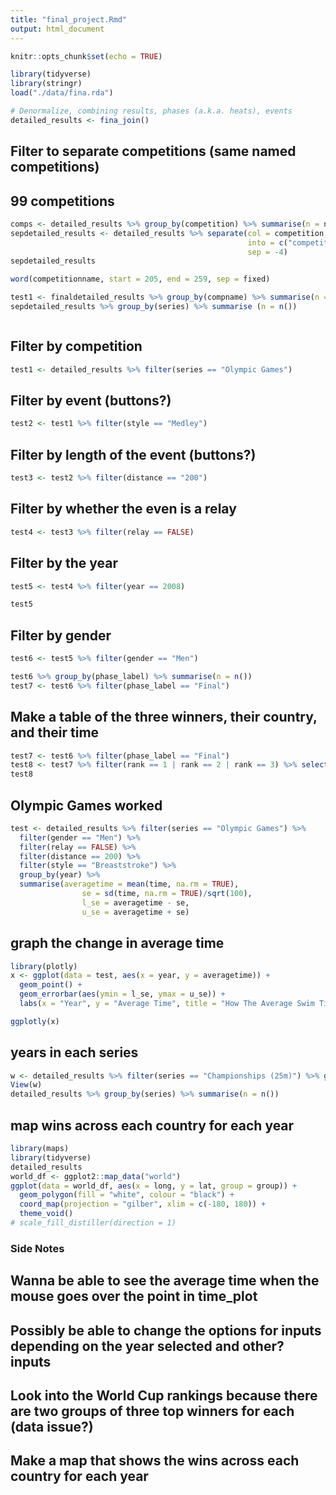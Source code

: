 ```yaml
---
title: "final_project.Rmd"
output: html_document
---
```


```r
knitr::opts_chunk$set(echo = TRUE)
```

```r
library(tidyverse)
library(stringr)
load("./data/fina.rda")
```

```r
# Denormalize, combining results, phases (a.k.a. heats), events
detailed_results <- fina_join()
```

## Filter to separate competitions (same named competitions)
## 99 competitions 
```r
comps <- detailed_results %>% group_by(competition) %>% summarise(n = n())
sepdetailed_results <- detailed_results %>% separate(col = competition, 
                                                     into = c("competitionname", "year"),
                                                     sep = -4) 
sepdetailed_results

word(competitionname, start = 205, end = 259, sep = fixed)

test1 <- finaldetailed_results %>% group_by(compname) %>% summarise(n = n())
sepdetailed_results %>% group_by(series) %>% summarise (n = n())
```

```r

```

## Filter by competition
```r
test1 <- detailed_results %>% filter(series == "Olympic Games")

```

## Filter by event (buttons?)
```r
test2 <- test1 %>% filter(style == "Medley")
```

## Filter by length of the event (buttons?)
```r
test3 <- test2 %>% filter(distance == "200")
```

## Filter by whether the even is a relay
```r
test4 <- test3 %>% filter(relay == FALSE)
```

## Filter by the year
```r
test5 <- test4 %>% filter(year == 2008)
```

```r
test5
```

## Filter by gender
```r
test6 <- test5 %>% filter(gender == "Men")

test6 %>% group_by(phase_label) %>% summarise(n = n())
test7 <- test6 %>% filter(phase_label == "Final")

```

## Make a table of the three winners, their country, and their time
```r
test7 <- test6 %>% filter(phase_label == "Final")
test8 <- test7 %>% filter(rank == 1 | rank == 2 | rank == 3) %>% select(rank, ioc_code, family_name, first_name, time)
test8
```

## Olympic Games worked

```r
test <- detailed_results %>% filter(series == "Olympic Games") %>%
  filter(gender == "Men") %>%
  filter(relay == FALSE) %>%
  filter(distance == 200) %>%
  filter(style == "Breaststroke") %>%
  group_by(year) %>%
  summarise(averagetime = mean(time, na.rm = TRUE),
                se = sd(time, na.rm = TRUE)/sqrt(100),
                l_se = averagetime - se,
                u_se = averagetime + se)
```


## graph the change in average time
```r
library(plotly)
x <- ggplot(data = test, aes(x = year, y = averagetime)) +
  geom_point() +
  geom_errorbar(aes(ymin = l_se, ymax = u_se)) +
  labs(x = "Year", y = "Average Time", title = "How The Average Swim Time Has Changed Over The Years")

ggplotly(x)
```

## years in each series
```r
w <- detailed_results %>% filter(series == "Championships (25m)") %>% group_by(year) %>% summarise(n = n())
View(w)
detailed_results %>% group_by(series) %>% summarise(n = n())
```

## map wins across each country for each year
```r
library(maps)
library(tidyverse)
detailed_results
world_df <- ggplot2::map_data("world")
ggplot(data = world_df, aes(x = long, y = lat, group = group)) +
  geom_polygon(fill = "white", colour = "black") +
  coord_map(projection = "gilber", xlim = c(-180, 180)) +
  theme_void()
# scale_fill_distiller(direction = 1)

```

### Side Notes
## Wanna be able to see the average time when the mouse goes over the point in time_plot
## Possibly be able to change the options for inputs depending on the year selected and other? inputs
## Look into the World Cup rankings because there are two groups of three top winners for each (data issue?)
## Make a map that shows the wins across each country for each year




